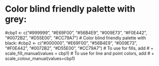 # Color blind friendly palette with grey:
#cbp1 <- c("#999999", "#E69F00", "#56B4E9", "#009E73", "#F0E442", "#0072B2", "#D55E00", "#CC79A7")
# Color blind friendly palette with black:
#cbp2 <- c("#000000", "#E69F00", "#56B4E9", "#009E73", "#F0E442", "#0072B2", "#D55E00", "#CC79A7")
# To use for fills, add
#  + scale_fill_manual(values = cbp1)
# To use for line and point colors, add
#  + scale_colour_manual(values=cbp1)

